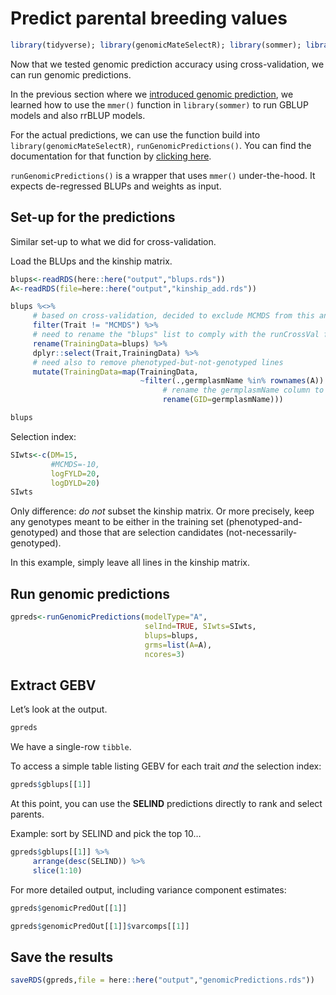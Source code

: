 # Predict parental breeding values


```r
library(tidyverse); library(genomicMateSelectR); library(sommer); library(gt)
```

Now that we tested genomic prediction accuracy using cross-validation, we can run genomic predictions.

In the previous section where we [introduced genomic prediction](intro-to-genomic-prediction), we learned how to use the `mmer()` function in `library(sommer)` to run GBLUP models and also rrBLUP models.

For the actual predictions, we can use the function build into `library(genomicMateSelectR)`, `runGenomicPredictions()`. You can find the documentation for that function by [clicking here](https://wolfemd.github.io/genomicMateSelectR/reference/runGenomicPredictions.html).

`runGenomicPredictions()` is a wrapper that uses `mmer()` under-the-hood. It expects de-regressed BLUPs and weights as input.


## Set-up for the predictions

Similar set-up to what we did for cross-validation.

Load the BLUps and the kinship matrix.
```r
blups<-readRDS(here::here("output","blups.rds"))
A<-readRDS(file=here::here("output","kinship_add.rds"))
```

```r
blups %<>% 
     # based on cross-validation, decided to exclude MCMDS from this analysis
     filter(Trait != "MCMDS") %>% 
     # need to rename the "blups" list to comply with the runCrossVal function
     rename(TrainingData=blups) %>% 
     dplyr::select(Trait,TrainingData) %>% 
     # need also to remove phenotyped-but-not-genotyped lines
     mutate(TrainingData=map(TrainingData,
                             ~filter(.,germplasmName %in% rownames(A)) %>% 
                                  # rename the germplasmName column to GID
                                  rename(GID=germplasmName)))

blups
```

Selection index:
```r
SIwts<-c(DM=15,
         #MCMDS=-10,
         logFYLD=20,
         logDYLD=20)
SIwts
```

Only difference: _do not_ subset the kinship matrix. Or more precisely, keep any genotypes meant to be either in the training set (phenotyped-and-genotyped) and those that are selection candidates (not-necessarily-genotyped).

In this example, simply leave all lines in the kinship matrix.

## Run genomic predictions
```r
gpreds<-runGenomicPredictions(modelType="A",
                              selInd=TRUE, SIwts=SIwts,
                              blups=blups,
                              grms=list(A=A),
                              ncores=3)
```

## Extract GEBV
Let's look at the output.
```r
gpreds
```
We have a single-row `tibble`. 

To access a simple table listing GEBV for each trait _and_ the selection index:
```r
gpreds$gblups[[1]]
```
At this point, you can use the **SELIND** predictions directly to rank and select parents. 

Example: sort by SELIND and pick the top 10...

```r
gpreds$gblups[[1]] %>% 
     arrange(desc(SELIND)) %>% 
     slice(1:10)
```
For more detailed output, including variance component estimates:
```r
gpreds$genomicPredOut[[1]]
```

```r
gpreds$genomicPredOut[[1]]$varcomps[[1]]
```

## Save the results
```r
saveRDS(gpreds,file = here::here("output","genomicPredictions.rds"))
```

